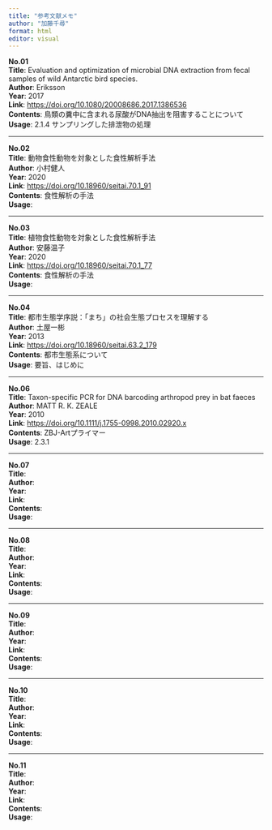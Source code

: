 ```yaml
---
title: "参考文献メモ"
author: "加藤千尋"
format: html
editor: visual
---
```


**No.01**\
**Title**: Evaluation and optimization of microbial DNA extraction from fecal samples of wild Antarctic bird species.\
**Author**: Eriksson\
**Year**: 2017\
**Link**: <https://doi.org/10.1080/20008686.2017.1386536>\
**Contents**: 鳥類の糞中に含まれる尿酸がDNA抽出を阻害することについて\
**Usage**: 2.1.4 サンプリングした排泄物の処理

------------------------------------------------------------------------

**No.02**\
**Title**: 動物食性動物を対象とした食性解析手法\
**Author**: 小村健人\
**Year**: 2020\
**Link**: <https://doi.org/10.18960/seitai.70.1_91>\
**Contents**: 食性解析の手法\
**Usage**:

------------------------------------------------------------------------

**No.03**\
**Title**: 植物食性動物を対象とした食性解析手法\
**Author**: 安藤温子\
**Year**: 2020\
**Link**: <https://doi.org/10.18960/seitai.70.1_77>\
**Contents**: 食性解析の手法\
**Usage**:

------------------------------------------------------------------------

**No.04**\
**Title**: 都市生態学序説：「まち」の社会生態プロセスを理解する\
**Author**: 土屋一彬\
**Year**: 2013\
**Link**: <https://doi.org/10.18960/seitai.63.2_179>\
**Contents**: 都市生態系について\
**Usage**: 要旨、はじめに

------------------------------------------------------------------------

**No.06**\
**Title**: Taxon-specific PCR for DNA barcoding arthropod prey in bat faeces\
**Author**: MATT R. K. ZEALE\
**Year**: 2010\
**Link**: <https://doi.org/10.1111/j.1755-0998.2010.02920.x>\
**Contents**: ZBJ-Artプライマー\
**Usage**: 2.3.1

------------------------------------------------------------------------

**No.07**\
**Title**:\
**Author**:\
**Year**:\
**Link**:\
**Contents**:\
**Usage**:

------------------------------------------------------------------------

**No.08**\
**Title**:\
**Author**:\
**Year**:\
**Link**:\
**Contents**:\
**Usage**:

------------------------------------------------------------------------

**No.09**\
**Title**:\
**Author**:\
**Year**:\
**Link**:\
**Contents**:\
**Usage**:

------------------------------------------------------------------------

**No.10**\
**Title**:\
**Author**:\
**Year**:\
**Link**:\
**Contents**:\
**Usage**:

------------------------------------------------------------------------

**No.11**\
**Title**:\
**Author**:\
**Year**:\
**Link**:\
**Contents**:\
**Usage**:
